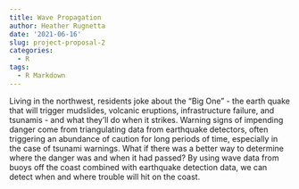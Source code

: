 ```yaml
---
title: Wave Propagation
author: Heather Rugnetta
date: '2021-06-16'
slug: project-proposal-2
categories:
  - R
tags:
  - R Markdown
---
```



Living in the northwest, residents joke about the "Big One" - the earth quake that will trigger mudslides, volcanic eruptions, infrastructure failure, and tsunamis - and what they'll do when it strikes.  Warning signs of impending danger come from triangulating data from earthquake detectors, often triggering an abundance of caution for long periods of time, especially in the case of tsunami warnings.  What if there was a better way to determine where the danger was and when it had passed? By using wave data from buoys off the coast combined with earthquake detection data, we can detect when and where trouble will hit on the coast.